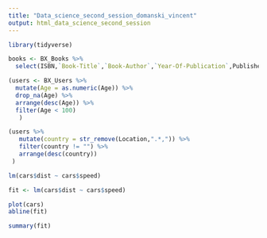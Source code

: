 ```yaml
---
title: "Data_science_second_session_domanski_vincent"
output: html_data_science_second_session
---
```

```r
library(tidyverse)
```

```r
books <- BX_Books %>%
  select(ISBN,`Book-Title`,`Book-Author`,`Year-Of-Publication`,Publisher)
```

```r
(users <- BX_Users %>%
  mutate(Age = as.numeric(Age)) %>%
  drop_na(Age) %>%
  arrange(desc(Age)) %>%
  filter(Age < 100) 
   )
```

```r
(users %>%
   mutate(country = str_remove(Location,".*,")) %>%
   filter(country != "") %>%
   arrange(desc(country))
 )          
```


```r
lm(cars$dist ~ cars$speed)
```
```r
fit <- lm(cars$dist ~ cars$speed)
```

```r
plot(cars) 
abline(fit)
```

```r
summary(fit)
```

